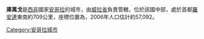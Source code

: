{{Infobox Settlement
<!--See the Table at Infobox Settlement for all fields and descriptions of usage-->
| name                   = 庫萬戈
| other_name             = Kuvango, Cuvango
| settlement_type        = 
| pushpin_map            = Angola
| pushpin_label_position = right
| pushpin_mapsize        = 300
| pushpin_map_caption    = 
| latd  = 14 | latm  = 28 | lats  = | latNS  = S
| longd = 16 | longm = 18 | longs = | longEW = E
| coordinates_type       = region:AO_type:city
| coordinates_display 	 = yes
| subdivision_type       = 國家
| subdivision_name       = {{flag|Angola}}
| subdivision_type1      = 省
| subdivision_name1      = [[喀丙達省|喀丙達省]]
| area_total_km2         = 
| population_est         = 
| pop_est_as_of          = 
| population_density_km2 = 
| timezone               = [[西非時間|西非時間]] 
| utc_offset             = +1
}}

'''庫萬戈'''是[[西非|西非]]國家[[安哥拉|安哥拉]]的城市，由[[威拉省|威拉省]]負責管轄，位於該國中部，處於首都[[羅安達|羅安達]]東南約709公里，座標位置為{{Coord|14|28|S|16|18|E}}，2006年人口估計約57,092。

{{Municipalities of Angola}}

[[Category:安哥拉城市|Category:安哥拉城市]]


{{Angola-stub}}